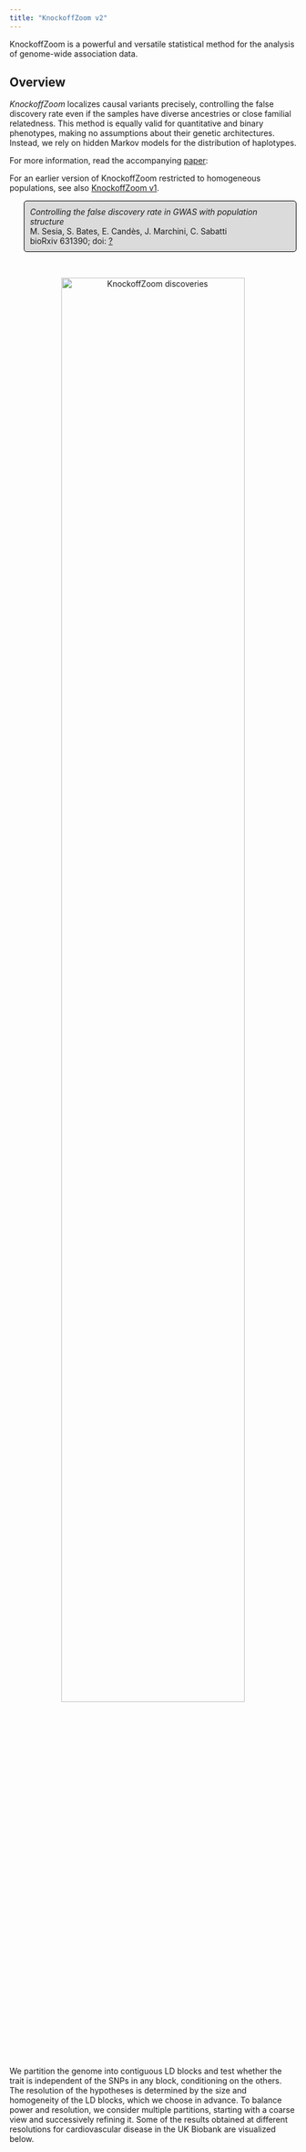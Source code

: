 ```yaml
---
title: "KnockoffZoom v2"
---
```


<head>
<!-- Global site tag (gtag.js) - Google Analytics -->
<script async src="https://www.googletagmanager.com/gtag/js?id=UA-110810441-3"></script>
<script>
  window.dataLayer = window.dataLayer || [];
  function gtag(){dataLayer.push(arguments);}
  gtag('js', new Date());

  gtag('config', 'UA-110810441-3');
</script>
</head> 

<style>
p.comment {
background-color: #DBDBDB;
padding: 10px;
border: 1px solid black;
margin-left: 25px;
border-radius: 5px;
}

</style>

KnockoffZoom is a powerful and versatile statistical method for the analysis of genome-wide association data.

## Overview

*KnockoffZoom* localizes causal variants precisely, controlling the false discovery rate even if the samples have diverse ancestries or close familial relatedness.
This method is equally valid for quantitative and binary phenotypes, making no assumptions about their genetic architectures. Instead, we rely on hidden Markov models for the distribution of haplotypes.

For more information, read the accompanying <a target="_blank" href="?">paper</a>:

For an earlier version of KnockoffZoom restricted to homogeneous populations, see also [KnockoffZoom v1](https://github.com/msesia/knockoffzoom).

<p class="comment">
<i>Controlling the false discovery rate in GWAS with population structure</i><br>
M. Sesia, S. Bates, E. Candès, J. Marchini, C. Sabatti<br>
bioRxiv 631390; doi: <a target="_blank" href="?">?</a>
</p>

&nbsp;

<p style="text-align:center;">
<img src="https://msesia.github.io/knockoffzoom-v2/images/cvd_genes.pdf" alt="KnockoffZoom discoveries"
	title="KnockoffZoom discoveries" width="80%" height="80%" />
</p>

We partition the genome into contiguous LD blocks and test whether the trait is independent of
the SNPs in any block, conditioning on the others. The resolution of the hypotheses is determined
by the size and homogeneity of the LD blocks, which we choose in advance.
To balance power and resolution, we consider multiple partitions, starting with a coarse view and successively  refining it. Some of the results obtained at different resolutions for cardiovascular disease in the UK Biobank are visualized below.
